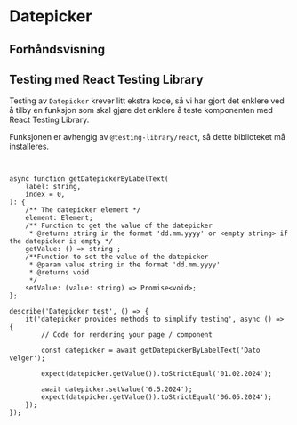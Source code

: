 
<Meta of={DatepickerStories} />

# Datepicker

<InstallImport
    packageName="@sb1/ffe-datepicker-react"
    dependencies={dependencies}
/>

## Forhåndsvisning

<Canvas of={DatepickerStories.Standard} />
<Controls of={DatepickerStories.Standard} />

## Testing med React Testing Library

Testing av `Datepicker` krever litt ekstra kode, så vi har gjort det enklere ved å tilby en funksjon som
skal gjøre det enklere å teste komponenten med React Testing Library.

Funksjonen er avhengig av `@testing-library/react`, så dette biblioteket må installeres.

```sh
npm i --save-dev @testing-library/react
```

```tsx
async function getDatepickerByLabelText(
    label: string,
    index = 0,
): {
    /** The datepicker element */
    element: Element;
    /** Function to get the value of the datepicker
     * @returns string in the format 'dd.mm.yyyy' or <empty string> if the datepicker is empty */
    getValue: () => string ;
    /**Function to set the value of the datepicker
     * @param value string in the format 'dd.mm.yyyy'
     * @returns void
     */
    setValue: (value: string) => Promise<void>;
};
```

```tsx
describe('Datepicker test', () => {
    it('datepicker provides methods to simplify testing', async () => {
        // Code for rendering your page / component

        const datepicker = await getDatepickerByLabelText('Dato velger');

        expect(datepicker.getValue()).toStrictEqual('01.02.2024');

        await datepicker.setValue('6.5.2024');
        expect(datepicker.getValue()).toStrictEqual('06.05.2024');
    });
});
```
